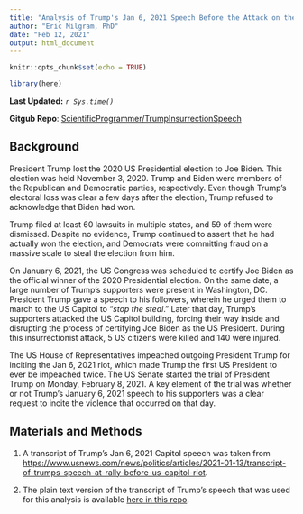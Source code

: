 ```yaml
---
title: "Analysis of Trump's Jan 6, 2021 Speech Before the Attack on the US Capitol"
author: "Eric Milgram, PhD"
date: "Feb 12, 2021"
output: html_document
---
```


```r
knitr::opts_chunk$set(echo = TRUE)

library(here)
```

<div style="margin-bottom: 1em;"><strong>Last Updated:</strong> <em>`r Sys.time()`</em></div>

**Gitgub Repo**: [ScientificProgrammer/TrumpInsurrectionSpeech](https://github.com/ScientificProgrammer/TrumpInsurrectionSpeech.git)


## Background
President Trump lost the 2020 US Presidential election to Joe Biden. This election was held November 3, 2020. Trump and Biden were members of the Republican and Democratic parties, respectively. Even though Trump's electoral loss was clear a few days after the election, Trump refused to acknowledge that Biden had won.

Trump filed at least 60 lawsuits in multiple states, and 59 of them were dismissed. Despite no evidence, Trump continued to assert that he had actually won the election, and Democrats were committing fraud on a massive scale to steal the election from him.

On January 6, 2021, the US Congress was scheduled to certify Joe Biden as the official winner of the 2020 Presidential election. On the same date, a large number of Trump's supporters were present in Washington, DC. President Trump gave a speech to his followers, wherein he urged them to march to the US Capitol to "*stop the steal*." Later that day, Trump's supporters attacked the US Capitol building, forcing their way inside and disrupting the process of certifying Joe Biden as the US President. During this insurrectionist attack, 5 US citizens were killed and 140 were injured.

The US House of Representatives impeached outgoing President Trump for inciting the Jan 6, 2021 riot, which made Trump the first US President to ever be impeached twice. The US Senate started the trial of President Trump on Monday, February 8, 2021. A key element of the trial was whether or not Trump's January 6, 2021 speech to his supporters was a clear request to incite the violence that occurred on that day.

## Materials and Methods

1. A transcript of Trump's Jan 6, 2021 Capitol speech was taken from <https://www.usnews.com/news/politics/articles/2021-01-13/transcript-of-trumps-speech-at-rally-before-us-capitol-riot>.

1. The plain text version of the transcript of Trump's speech that was used for this analysis is available [here in this repo](https://github.com/ScientificProgrammer/TrumpInsurrectionSpeech/blob/main/data/Transcript%20of%20Trumps%20Jan%206%202021%20Speech.txt).

